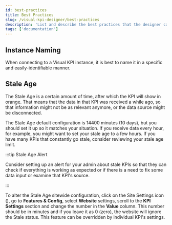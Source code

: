 ```yaml
---
id: best-practices
title: Best Practices
slug: /visual-kpi-designer/best-practices
description: 'List and describe the best practices that the designer can follow.'
tags: ['documentation']
---
```



## Instance Naming

When connecting to a Visual KPI instance, it is best to name it in a specific and easily-identifiable manner.

## Stale Age

The Stale Age is a certain amount of time, after which the KPI will show in orange. That means that the data in that KPI was received a while ago, so that information might not be as relevant anymore, or the data source might be disconnected.

The Stale Age default configuration is 14400 minutes (10 days), but you should set it up so it matches your situation. If you receive data every hour, for example, you might want to set your stale age to a few hours. If you have many KPIs that constantly go stale, consider reviewing your stale age limit.

:::tip Stale Age Alert

Consider setting up an alert for your admin about stale KPIs so that they can check if everything is working as expected or if there is a need to fix some data input or examine that KPI's source.

:::

To alter the Stale Age sitewide configuration, click on the Site Settings icon (<PngFont name='options28' />), go to **Features & Config**, select **Website** settings, scroll to the **KPI Settings** section and change the number in the **Value** column. This number should be in minutes and if you leave it as 0 (zero), the website will ignore the Stale status. This feature can be overridden by individual KPI's settings.

<StylizedImage
  imgURL="img/designer/best-practices-kpi-stale-age.png"
  alt="KPI Stale Age"
/>
